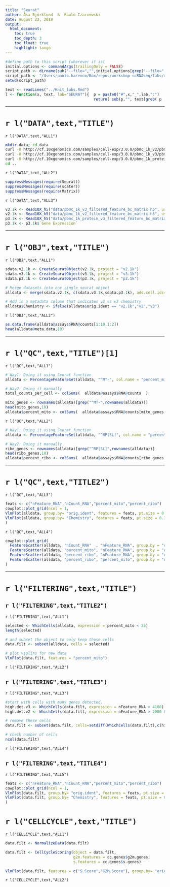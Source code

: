 ```yaml
---
title: "Seurat"
author: Åsa Björklund  &  Paulo Czarnewski
date: August 22, 2019
output:
  html_document:
    toc: true
    toc_depth: 3
    toc_float: true
    highlight: tango
---
```


```r
#define path to this script (wherever it is)
initial.options <- commandArgs(trailingOnly = FALSE)
script_path <- dirname(sub("--file=","",initial.options[grep("--file=",initial.options)]))
script_path <- "/Users/paulo.barenco/Box/repos/workshop-scRNAseq/labs/r_labs/seurat"
setwd(script_path)

text <- readLines("../Knit_labs.Rmd")
l <- function(x, text, lab="SEURAT"){  p = paste0("#",x,"_",lab,":")
                                       return( sub(p,"", text[grep( p ,text)] ))}
```
***
# `r l("DATA",text,"TITLE")`

`r l("DATA",text,"ALL1")`


```bash
mkdir data; cd data
curl -O http://cf.10xgenomics.com/samples/cell-exp/3.0.0/pbmc_1k_v2/pbmc_1k_v2_filtered_feature_bc_matrix.h5
curl -O http://cf.10xgenomics.com/samples/cell-exp/3.0.0/pbmc_1k_v3/pbmc_1k_v3_filtered_feature_bc_matrix.h5
curl -O http://cf.10xgenomics.com/samples/cell-exp/3.0.0/pbmc_1k_protein_v3/pbmc_1k_protein_v3_filtered_feature_bc_matrix.h5
cd ..
```

`r l("DATA",text,"ALL2")`

```r
suppressMessages(require(Seurat))
suppressMessages(require(scater))
suppressMessages(require(Matrix))
```

`r l("DATA",text,"ALL3")`


```r
v3.1k <- Read10X_h5("data/pbmc_1k_v3_filtered_feature_bc_matrix.h5", use.names = T)
v2.1k <- Read10X_h5("data/pbmc_1k_v2_filtered_feature_bc_matrix.h5", use.names = T)
p3.1k <- Read10X_h5("data/pbmc_1k_protein_v3_filtered_feature_bc_matrix.h5", use.names = T)
p3.1k <- p3.1k$`Gene Expression`
```

***
# `r l("OBJ",text,"TITLE")`

`r l("OBJ",text,"ALL1")`

```r
sdata.v2.1k <- CreateSeuratObject(v2.1k, project = "v2.1k")
sdata.v3.1k <- CreateSeuratObject(v3.1k, project = "v3.1k")
sdata.p3.1k <- CreateSeuratObject(p3.1k, project = "p3.1k")

# Merge datasets into one single seurat object
alldata <- merge(sdata.v2.1k, c(sdata.v3.1k,sdata.p3.1k), add.cell.ids=c("v2.1k","v3.1k","p3.1k"))

# Add in a metadata column that indicates v2 vs v3 chemistry
alldata$Chemistry <- ifelse(alldata$orig.ident == "v2.1k","v2","v3")
```

`r l("OBJ",text,"ALL2")`

```r
as.data.frame(alldata@assays$RNA@counts[1:10,1:2])
head(alldata@meta.data,10)
```


***
# `r l("QC",text,"TITLE")[1]`

`r l("QC",text,"ALL1")`

```r
# Way1: Doing it using Seurat function
alldata <- PercentageFeatureSet(alldata, "^MT-", col.name = "percent_mito")

# Way2: Doing it manually
total_counts_per_cell <- colSums(  alldata@assays$RNA@counts  )

mito_genes <- rownames(alldata)[grep("^MT-",rownames(alldata))]
head(mito_genes,10)
alldata$percent_mito <- colSums(  alldata@assays$RNA@counts[mito_genes,]  ) / total_counts_per_cell

```

`r l("QC",text,"ALL2")`

```r
# Way1: Doing it using Seurat function
alldata <- PercentageFeatureSet(alldata, "^RP[SL]", col.name = "percent_ribo")

# Way2: Doing it manually
ribo_genes <- rownames(alldata)[grep("^RP[SL]",rownames(alldata))]
head(ribo_genes,10)
alldata$percent_ribo <- colSums(  alldata@assays$RNA@counts[ribo_genes,]  ) / total_counts_per_cell
```

***
# `r l("QC",text,"TITLE2")`

`r l("QC",text,"ALL3")`

```r
feats <- c("nFeature_RNA","nCount_RNA","percent_mito","percent_ribo")
cowplot::plot_grid(ncol = 1,
VlnPlot(alldata, group.by= "orig.ident", features = feats, pt.size = 0.1,ncol = 4) + NoLegend(),
VlnPlot(alldata, group.by= "Chemistry", features = feats, pt.size = 0.1,ncol = 4) + NoLegend()
)
```


`r l("QC",text,"ALL4")`

```r
cowplot::plot_grid(
  FeatureScatter(alldata, "nCount_RNA"  , "nFeature_RNA", group.by = "orig.ident"),
  FeatureScatter(alldata, "percent_mito", "nFeature_RNA", group.by = "orig.ident"),
  FeatureScatter(alldata, "percent_ribo", "nFeature_RNA", group.by = "orig.ident"),
  FeatureScatter(alldata, "percent_ribo", "percent_mito", group.by = "orig.ident")
)
```

***
# `r l("FILTERING",text,"TITLE")`

## `r l("FILTERING",text,"TITLE2")`

`r l("FILTERING",text,"ALL1")`

```r
selected <- WhichCells(alldata, expression = percent_mito < 25)
length(selected)

# and subset the object to only keep those cells
data.filt <- subset(alldata, cells = selected)

# plot violins for new data
VlnPlot(data.filt, features = "percent_mito")
```

`r l("FILTERING",text,"ALL2")`

## `r l("FILTERING",text,"TITLE3")`

`r l("FILTERING",text,"ALL3")`


```r
#start with cells with many genes detected.
high.det.v3 <- WhichCells(data.filt, expression = nFeature_RNA > 4100)
high.det.v2 <- WhichCells(data.filt, expression = nFeature_RNA > 2000 & orig.ident == "v2.1k")

# remove these cells
data.filt <- subset(data.filt, cells=setdiff(WhichCells(data.filt),c(high.det.v2,high.det.v3)))

# check number of cells
ncol(data.filt)
```

`r l("FILTERING",text,"ALL4")`

## `r l("FILTERING",text,"TITLE4")`

`r l("FILTERING",text,"ALL5")`


```r
feats <- c("nFeature_RNA","nCount_RNA","percent_mito","percent_ribo")
cowplot::plot_grid(ncol = 1,
VlnPlot(data.filt, group.by= "orig.ident", features = feats, pt.size = 0.1,ncol = 4) + NoLegend(),
VlnPlot(data.filt, group.by= "Chemistry", features = feats, pt.size = 0.1,ncol = 4) + NoLegend()
)
```



# `r l("CELLCYCLE",text,"TITLE")`

`r l("CELLCYCLE",text,"ALL1")`

```r
data.filt <- NormalizeData(data.filt)

data.filt <- CellCycleScoring(object = data.filt,
                              g2m.features = cc.genes$g2m.genes,
                              s.features = cc.genes$s.genes)

VlnPlot(data.filt, features = c("S.Score","G2M.Score"), group.by= "orig.ident")
```


`r l("CELLCYCLE",text,"ALL2")`








